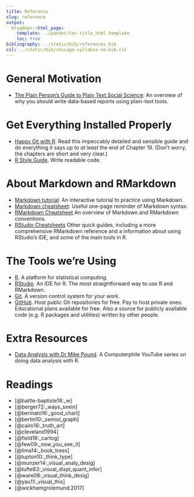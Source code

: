 ```yaml
---
title: Reference
slug: reference
output:
  blogdown::html_page:
    template: ../pandoc/toc-title_html.template
    toc: true
bibliography: ../static/bib/references.bib
csl: ../static/bib/chicago-syllabus-no-bib.csl
---
```


# General Motivation

-  [The Plain Person’s Guide to Plain Text Social Science](http://plain-text.co/): An overview of why you should write data-based reports using plain-text tools.

# Get Everything Installed Properly

- [Happy Git with R](https://happygitwithr.com). Read this impeccably detailed and sensible guide and do everything it says up to *at least* the end of Chapter 19. (Don't worry, the chapters are short and very clear.)
- [R Style Guide](https://style.tidyverse.org). Write readable code. 

# About Markdown and RMarkdown

- [Markdown tutorial](https://www.markdowntutorial.com/): An interactive tutorial to practice using Markdown.
- [Markdown cheatsheet](http://packetlife.net/media/library/16/Markdown.pdf): Useful one-page reminder of Markdown syntax.
- [RMarkdown Cheatsheet](https://www.rstudio.com/wp-content/uploads/2015/02/rmarkdown-cheatsheet.pdf) An overview of Markdown and RMarkdown conventions.
- [RStudio Cheatsheets](https://rstudio.com/resources/cheatsheets/) Other quick guides, including a more comprehensive RMarkdown reference and a information about using RStudio's IDE, and some of the main tools in R.

# The Tools we're Using
- [R](http://r-project.org). A platform for statistical computing.
- [RStudio](http://rstudio.com). An IDE for R. The most straightforward way to use R and RMarkdown.
- [Git](http://git-scm.org). A version control system for your work. 
- [GitHub](http://github.com). Host public Git repositories for free. Pay to host private ones. Educational plans available for free. Also a source for publicly available code (e.g. R packages and utilities) written by other people.

# Extra Resources
- [Data Analysis with Dr Mike Pound](https://www.youtube.com/playlist?list=PLzH6n4zXuckpfMu_4Ff8E7Z1behQks5ba). A Computerphile YouTube series on doing data analysis with R.

# Readings

- [@battle-baptiste18:_w]
- [@berger72:_ways_seein]
- [@berinato16:_good_chart]
- [@bertin10:_semiol_graph]
- [@cairo16:_truth_art]
- [@cleveland1994]
- [@field18:_cartog]
- [@few09:_now_you_see_it]
- [@lima14:_book_trees]
- [@lupton10:_think_type]
- [@munzer14:_visual_analy_desig]
- [@tufte83:_visual_displ_quant_infor]
- [@ware08:_visual_think_desig]
- [@yau11:_visual_this]
- [@wickhamgrolemund:2017]



